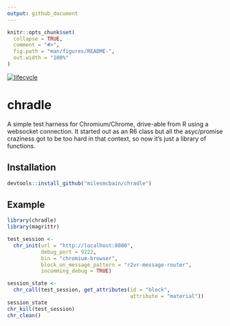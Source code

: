 ```yaml
---
output: github_document
---
```


<!-- README.md is generated from README.Rmd. Please edit that file -->

```r
knitr::opts_chunk$set(
  collapse = TRUE,
  comment = "#>",
  fig.path = "man/figures/README-",
  out.width = "100%"
)
```
  [![lifecycle](https://img.shields.io/badge/lifecycle-experimental-orange.svg)](https://www.tidyverse.org/lifecycle/#experimental)

# chradle

A simple test harness for Chromium/Chrome, drive-able from R using a websocket connection.
It started out as an R6 class but all the asyc/promise craziness got to be too
hard in that context, so now it's just a library of functions.

## Installation

``` r
devtools::install_github("milesmcbain/chradle")
```

## Example

```r
library(chradle)
library(magrittr)

test_session <-
  chr_init(url = "http://localhost:8080",
           debug_port = 9222,
           bin = "chromium-browser",
           block_on_message_pattern = "r2vr-message-router",
           incomming_debug = TRUE)

session_state <-
  chr_call(test_session, get_attributes(id = "block",
                                        attribute = "material"))
session_state
chr_kill(test_session)
chr_clean()

```

